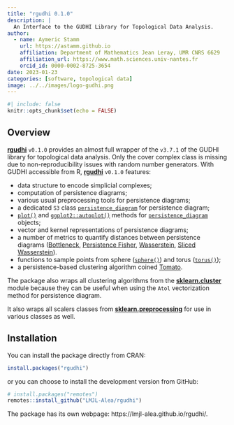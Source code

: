 ```yaml
---
title: "rgudhi 0.1.0"
description: |
  An Interface to the GUDHI Library for Topological Data Analysis.
author:
  - name: Aymeric Stamm
    url: https://astamm.github.io
    affiliation: Department of Mathematics Jean Leray, UMR CNRS 6629
    affiliation_url: https://www.math.sciences.univ-nantes.fr
    orcid_id: 0000-0002-8725-3654
date: 2023-01-23
categories: [software, topological data]
image: ../../images/logo-gudhi.png
---
```


```r
#| include: false
knitr::opts_chunk$set(echo = FALSE)
```

## Overview

[**rgudhi**](https://lmjl-alea.github.io/rgudhi/) `v0.1.0` provides an almost
full wrapper of the `v3.7.1` of the GUDHI library for topological data analysis.
Only the cover complex class is missing due to non-reproducibility issues with
random number generators. With GUDHI accessible from R,
[**rgudhi**](https://lmjl-alea.github.io/rgudhi/) `v0.1.0` features:

- data structure to encode simplicial complexes;
- computation of persistence diagrams;
- various usual preprocessing tools for persistence diagrams;
- a dedicated `S3` class [`persistence_diagram`](https://lmjl-alea.github.io/rgudhi/reference/persistence_diagram.html) for persistence diagram;
- [`plot()`](https://lmjl-alea.github.io/rgudhi/reference/plot.html) and [`ggplot2::autoplot()`](https://lmjl-alea.github.io/rgudhi/reference/plot.html) methods for [`persistence_diagram`](https://lmjl-alea.github.io/rgudhi/reference/persistence_diagram.html) objects;
- vector and kernel representations of persistence diagrams;
- a number of metrics to quantify distances between persistence diagrams 
([Bottleneck](https://lmjl-alea.github.io/rgudhi/reference/BottleneckDistance.html), [Persistence Fisher](https://lmjl-alea.github.io/rgudhi/reference/PersistenceFisherDistance.html), [Wasserstein](https://lmjl-alea.github.io/rgudhi/reference/WassersteinDistance.html), [Sliced Wasserstein](https://lmjl-alea.github.io/rgudhi/reference/SlicedWassersteinDistance.html)).
- functions to sample points from sphere ([`sphere()`](https://lmjl-alea.github.io/rgudhi/reference/sphere.html)) and torus ([`torus()`](https://lmjl-alea.github.io/rgudhi/reference/torus.html));
- a persistence-based clustering algorithm coined [Tomato](https://lmjl-alea.github.io/rgudhi/reference/Tomato.html).

The package also wraps all clustering algorithms from the [**sklearn.cluster**](https://scikit-learn.org/stable/modules/classes.html#module-sklearn.cluster)
module because they can be useful when using the `Atol` vectorization method for
persistence diagram.

It also wraps all scalers classes from
[**sklearn.preprocessing**](https://scikit-learn.org/stable/modules/classes.html#module-sklearn.preprocessing)
for use in various classes as well.

## Installation

You can install the package directly from CRAN:
```r
install.packages("rgudhi")
```
or you can choose to install the development version from GitHub:
```r
# install.packages("remotes")
remotes::install_github("LMJL-Alea/rgudhi")
```

The package has its own webpage: https://lmjl-alea.github.io/rgudhi/.
